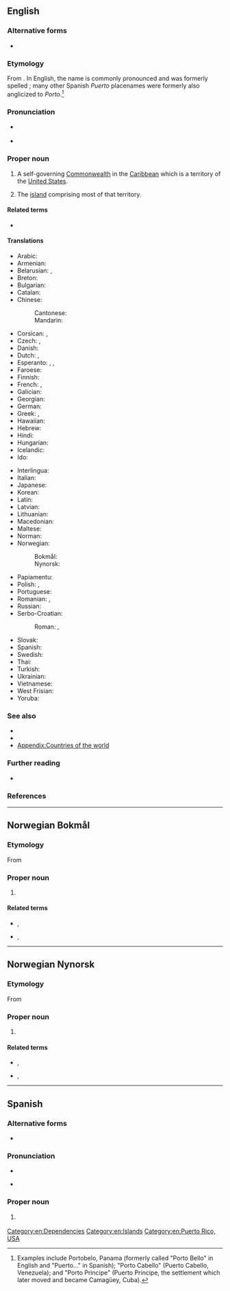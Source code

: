 {{also|Puerto-Rico}}
==English==

===Alternative forms===
* {{alter|en|Porto Rico}}

===Etymology===
From {{bor|en|es|Puerto Rico||lit=Rich Port}}. In English, the name is commonly pronounced and was formerly spelled {{m|en|Porto Rico}}; many other Spanish ''Puerto'' placenames were formerly also anglicized to ''Porto''.<ref>Examples include Portobelo, Panama (formerly called "Porto Bello" in English and "Puerto..." in Spanish); "Porto Cabello" (Puerto Cabello, Venezuela); and "Porto Principe" (Puerto Principe, the settlement which later moved and became Camagüey, Cuba).</ref>

===Pronunciation===
* {{a|US}} {{IPA|en|/ˌpɔɹtəˈɹikoʊ/|[ˌpɔɹɾəˈɹikoʊ]}}
* {{a|Puerto Rican}} {{IPA|en|/ˌpwɛəɹtoʊˈɹikoʊ/}}

===Proper noun===
{{en-proper noun|head=Puerto Rico}}

# A self-governing [[Commonwealth]] in the [[Caribbean]] which is a territory of the [[United States]].
#: {{syn|en|Commonwealth of Puerto Rico|q1=official name|PR|q2=symbol}}
# The [[island]] comprising most of that territory.
#: {{ux|en|The indigenous Taíno name for the island of '''Puerto Rico''' was 'Borikén', which literally means "Land of the Valiant Lord".}}

====Related terms====
* {{l|en|Puerto Rican}}

====Translations====
{{trans-top|Caribbean Commonwealth}}
* Arabic: {{t|ar|بُورْتُو رِيكُو|f|tr=burtū rīkū}}
* Armenian: {{t|hy|Պուերտո Ռիկո}}
* Belarusian: {{t|be|Пуэрта-Ры́ка|n}}, {{t|be|Пўэрта-Ры́ка|n}}
* Breton: {{t+|br|Puerto Rico}}
* Bulgarian: {{t|bg|Пуерто Ри́ко|n}}
* Catalan: {{t+|ca|Puerto Rico|m}}
* Chinese:
*: Cantonese: {{t|yue|波多黎各|tr=bo1 do1 lai4 gok3}}
*: Mandarin: {{t+|cmn|波多黎各|tr=Bōduōlígè}}
* Corsican: {{t|co|Portu Ricu|m}}, {{t|co|Porti Ricu|m}}
* Czech: {{t|cs|Portorico|n}}, {{t+|cs|Portoriko|n}}
* Danish: {{t+|da|Puerto Rico|n}}
* Dutch: {{t+|nl|Puerto Rico|n}}, {{t|nl|Porto Rico|n}}
* Esperanto: {{t|eo|Portoriko}}, {{t|eo|Puerto-Riko}}, {{t|eo|Porto-Riko}}
* Faroese: {{t|fo|Puerto Riko}}
* Finnish: {{t+|fi|Puerto Rico}}
* French: {{t+|fr|Porto Rico|m}}, {{t+|fr|Puerto Rico|m}}
* Galician: {{t+|gl|Porto Rico|m}}
* Georgian: {{t|ka|პუერტო-რიკო}}
* German: {{t+|de|Puerto Rico|n}}
* Greek: {{t+|el|Πουέρτο Ρίκο|n}}, {{t|el|Πόρτο Ρίκο|n}}
* Hawaiian: {{t|haw|Pokoliko}}
* Hebrew: {{t|he|פורטו ריקו|f|tr=porto riko}}
* Hindi: {{t|hi|पोर्टो रीको|m}}
* Hungarian: {{t+|hu|Puerto Rico}}
* Icelandic: {{t|is|Púertó Ríkó}}
* Ido: {{t+|io|Porto-Riko}}
{{trans-mid}}
* Interlingua: {{t|ia|Puerto Rico}}
* Italian: {{t+|it|Porto Rico|m}}
* Japanese: {{t+|ja|プエルトリコ|tr=Puerutoriko}}
* Korean: {{t+|ko|^푸에르토리코}}
* Latin: {{t|la|Portus Dives}}
* Latvian: {{t|lv|Puertoriko|f}}
* Lithuanian: {{t+|lt|Puerto Rikas|m}}
* Macedonian: {{t|mk|Портори́ко|n}}
* Maltese: {{t|mt|Porto Riko}}
* Norman: {{t|nrf|Puerto Rico|m}}
* Norwegian:
*: Bokmål: {{t|nb|Puerto Rico}}
*: Nynorsk: {{t|nn|Puerto Rico}}
* Papiamentu: {{t|pap|Puerto Rico|m}}
* Polish: {{t+|pl|Portoryko|n}}, {{t+|pl|Puerto Rico|n}}
* Portuguese: {{t+|pt|Porto Rico}}
* Romanian: {{t|ro|Porto Rico}}, {{t|ro|Puerto Rico}}
* Russian: {{t|ru|Пуэ́рто-Ри́ко|m|n}}
* Serbo-Croatian:
*: Roman: {{t+|sh|Portoriko|m}}, {{t|sh|Porto Riko|m}}
* Slovak: {{t|sk|Portoriko}}
* Spanish: {{t+|es|Puerto Rico|m}}
* Swedish: {{t+|sv|Puerto Rico|n}}
* Thai: {{t|th|ปวยร์โตริโก}}
* Turkish: {{t+|tr|Porto Riko}}
* Ukrainian: {{t|uk|Пуерто-Ри́ко|n}}
* Vietnamese: {{t|vi|Pu-éc-tô Ri-cô}}
* West Frisian: {{t|fy|Porto Riko|n}}
* Yoruba: {{t|yo|Pọto Riko}}
{{trans-bottom}}

===See also===
* {{l|en|boricua}}
* {{l|en|San Juan}}
* [[Appendix:Countries of the world]]
{{table:USA/en}}

===Further reading===
* {{pedia}}

===References===
<references/>

[[Category:en:Dependencies]]
[[Category:en:Islands]]
[[Category:en:Puerto Rico, USA]]

----

==Norwegian Bokmål==
{{wikipedia|lang=no}}

===Etymology===
From {{der|nb|es|Puerto Rico}}

===Proper noun===
{{head|nb|proper noun|head=[[puerto|Puerto]] [[rico|Rico]]}}

# {{l|en|Puerto Rico}}

====Related terms====
* {{l|nb|puertoricaner}}, {{l|nb|puertorikaner}}
* {{l|nb|puertoricansk}}, {{l|nb|puertorikansk}}

{{topics|nb|Dependencies|Islands}}

----

==Norwegian Nynorsk==
{{wikipedia|lang=nn}}

===Etymology===
From {{der|nn|es|Puerto Rico}}

===Proper noun===
{{head|nn|proper noun|head=[[puerto|Puerto]] [[rico|Rico]]}}

# {{l|en|Puerto Rico}}

====Related terms====
* {{l|nn|puertoricanar}}, {{l|nn|puertorikanar}}
* {{l|nn|puertoricansk}}, {{l|nn|puertorikansk}}

{{topics|nn|Dependencies|Islands}}

----

==Spanish==

===Alternative forms===
* {{alter|es|Puerto-Rico||obsolete}}

===Pronunciation===
* {{audio|es|LL-Q1321 (spa)-Millars-Puerto Rico.wav|Audio}}
{{es-IPA}}
* {{a|Puerto Rico}} {{IPA|es|/ˌpwe̞lto̞ˈχiko̞/}}

===Proper noun===
{{head|es|proper noun|head=[[puerto|Puerto]] [[rico|Rico]]}}

# {{place|es|island/and/territory|c/United States|in|sea/the [[Caribbean Sea]]|t1=Puerto Rico}}
#: {{syn|es|Estado Libre Asociado de Puerto Rico}}

{{C|es|Puerto Rico, USA}}